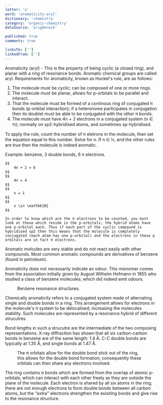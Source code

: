 ```yaml
---
letter: 'a'
word: 'aromaticity-aryl'
dictionary: 'chemistry'
category: 'organic-chemistry'
dataSource: 'origDereck'

published: true
comments: true

linksTo: ['']
linkedFrom: ['']
---
```


<a id="aromaticity_aryl">Aromaticity (aryl)</a> - This is the property of being cyclic (a closed ring), and planar with a ring of resonance bonds. Aromatic chemical groups are called aryl. Requirements for aromaticity, known as Huckel's rule, are as follows:
1. The molecule must be cyclic; can be composed of one or more rings.
2. The molecule must be planar, allows for p-orbitals to be parallel and interact.
3. That the molecule must be formed of a continous ring of conjugated π bonds (p-orbital interaction); if a heteronome participates in conjugation then its doublet must be able to be conjugated with the other π bonds.
4. The molecule must have 4n + 2 electrons in a conjugated system (n ∈ ℕ); normally on sp2\-hybridised atoms, and sometimes sp-hybridised.

To apply the rule, count the number of π eletrons in the molecule, then set the equation equal to this number. Solve for n. If n ∈ ℕ, and the other rules are true then the molecule is indeed aromatic.

<Alert type="note">
    Example: benzene, 3 double bonds, 6 π electrons.

    $$
        4n + 2 = 6
    $$
    $$
        4n = 4
    $$
    $$
        n = 1
    $$
    $$
        n \in \mathbb{N}
    $$

    In order to know which are the π electrons to be counted, you must look at those which reside in the p-orbitals; the hybrid atoms have one p-orbital each. Thus if each part of the cyclic compound is hybridised sp2 then this means that the molecule is completely conjugated (each atom has one p-orbital) and the electrons in these p orbitals are in fact π electrons.
</Alert>

Aromatic molcules are very stable and do not react easily with other compounds. Most common aromatic compounds are derivatives of benzene (found in petroleum).

Aromaticity does not necessarily indicate an odour. This misnomer comes from the association initially given by August Wilhelm Hofmann in 1855 who studied a class of benzene molecules; which did indeed emit odours.

<Figure src="/dictionaries/chemistry/benzen_resonance.png">
    Benzene resonance structures.
</Figure>

Chemically aromaticity refers to a conjugated system made of alternating single and double bonds in a ring. This arrangement allows for electrons in the molecule's π system to be delocalised; increasing the molecules stability. Such molecules are represented by a resonance hybrid of different strucutres.

Bond lengths in such a strucutre are the intermediate of the two composing representations. X-ray diffraction has shown that all six carbon-carbon bonds in benzene are of the same length: 1.4 Å. C-C double bonds are typically at 1.35 Å, and single bonds at 1.47 Å.

<Figure src="/dictionaries/chemistry/benzen_pi_orbitals.png">
    The π orbitals allow for the double bond stick out of the ring, this allows for the double bond formation; consequently these orbitals can then share any electrons involved.
</Figure>

The ring contains π bonds which are formed from the overlap of atomic p-orbitals; which can interact with each other freely as they are outside the plane of the molecule. Each electron is shared by all six atoms in the ring; there are not enough electrons to form double bonds between all carbon atoms, but the "extra" electrons strengthen the exisiting bonds and give rise to the resonance structure.